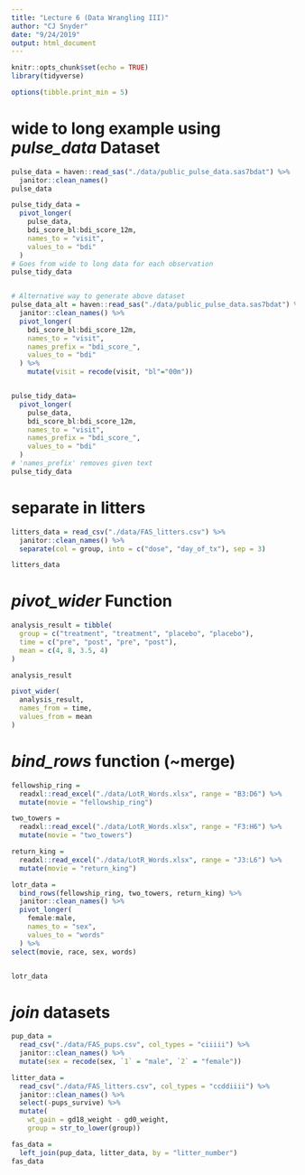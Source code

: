 ```yaml
---
title: "Lecture 6 (Data Wrangling III)"
author: "CJ Snyder"
date: "9/24/2019"
output: html_document
---
```


```r
knitr::opts_chunk$set(echo = TRUE)
library(tidyverse)

options(tibble.print_min = 5)
```

# **wide** to **long** example using _pulse_data_ Dataset
```r
pulse_data = haven::read_sas("./data/public_pulse_data.sas7bdat") %>%
  janitor::clean_names()
pulse_data

pulse_tidy_data = 
  pivot_longer(
    pulse_data,
    bdi_score_bl:bdi_score_12m,
    names_to = "visit",
    values_to = "bdi"
  )
# Goes from wide to long data for each observation
pulse_tidy_data


# Alternative way to generate above dataset
pulse_data_alt = haven::read_sas("./data/public_pulse_data.sas7bdat") %>%
  janitor::clean_names() %>% 
  pivot_longer(
    bdi_score_bl:bdi_score_12m,
    names_to = "visit",
    names_prefix = "bdi_score_",
    values_to = "bdi"
  ) %>% 
    mutate(visit = recode(visit, "bl"="00m"))


pulse_tidy_data=
  pivot_longer(
    pulse_data,
    bdi_score_bl:bdi_score_12m,
    names_to = "visit",
    names_prefix = "bdi_score_",
    values_to = "bdi"
  )
# 'names_prefix' removes given text 
pulse_tidy_data
```

# separate in litters

```r
litters_data = read_csv("./data/FAS_litters.csv") %>% 
  janitor::clean_names() %>% 
  separate(col = group, into = c("dose", "day_of_tx"), sep = 3)

litters_data
```

# _pivot_wider_ Function
```r
analysis_result = tibble(
  group = c("treatment", "treatment", "placebo", "placebo"),
  time = c("pre", "post", "pre", "post"),
  mean = c(4, 8, 3.5, 4)
)

analysis_result

pivot_wider(
  analysis_result,
  names_from = time,
  values_from = mean
)
```

# _bind_rows_ function (~merge)
```r
fellowship_ring = 
  readxl::read_excel("./data/LotR_Words.xlsx", range = "B3:D6") %>%
  mutate(movie = "fellowship_ring")

two_towers = 
  readxl::read_excel("./data/LotR_Words.xlsx", range = "F3:H6") %>%
  mutate(movie = "two_towers")

return_king = 
  readxl::read_excel("./data/LotR_Words.xlsx", range = "J3:L6") %>%
  mutate(movie = "return_king")

lotr_data = 
  bind_rows(fellowship_ring, two_towers, return_king) %>% 
  janitor::clean_names() %>% 
  pivot_longer(
    female:male,
    names_to = "sex",
    values_to = "words"
  ) %>% 
select(movie, race, sex, words)


lotr_data
```


# _join_ datasets
```r
pup_data = 
  read_csv("./data/FAS_pups.csv", col_types = "ciiiii") %>%
  janitor::clean_names() %>%
  mutate(sex = recode(sex, `1` = "male", `2` = "female")) 

litter_data = 
  read_csv("./data/FAS_litters.csv", col_types = "ccddiiii") %>%
  janitor::clean_names() %>%
  select(-pups_survive) %>%
  mutate(
    wt_gain = gd18_weight - gd0_weight,
    group = str_to_lower(group))

fas_data = 
  left_join(pup_data, litter_data, by = "litter_number")
fas_data
```



